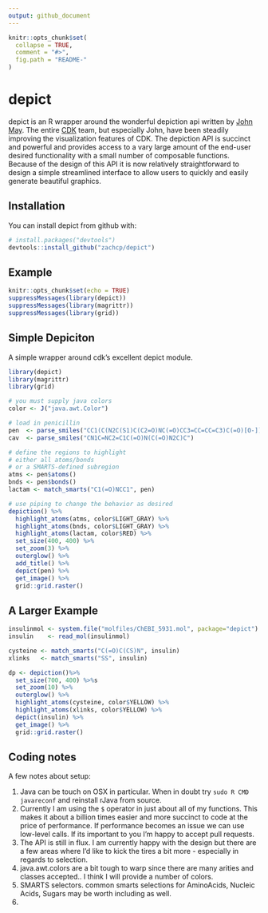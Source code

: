 ```yaml
---
output: github_document
---
```


<!-- README.md is generated from README.Rmd. Please edit that file -->

```r
knitr::opts_chunk$set(
  collapse = TRUE,
  comment = "#>",
  fig.path = "README-"
)
```

# depict

depict is an R wrapper around the wonderful depiction api written by [John May](https://github.com/johnmay).  The entire [CDK](https://github.com/cdk) team, but especially
John, have been steadily improving the visualization features of CDK. The depiction API is
succinct and powerful and provides access to a vary large amount of the end-user desired functionality with a small number of composable functions. Because of the design of this API
it is now relatively straightforward to design a simple streamlined interface to allow users to quickly and easily generate beautiful graphics.

## Installation

You can install depict from github with:

```r
# install.packages("devtools")
devtools::install_github("zachcp/depict")
```

## Example

```r
knitr::opts_chunk$set(echo = TRUE)
suppressMessages(library(depict))
suppressMessages(library(magrittr))
suppressMessages(library(grid))
```

## Simple Depiciton

A simple wrapper around cdk's excellent depict module.

```r
library(depict)
library(magrittr)
library(grid)

# you must supply java colors 
color <- J("java.awt.Color")

# load in penicillin
pen  <- parse_smiles("CC1(C(N2C(S1)C(C2=O)NC(=O)CC3=CC=CC=C3)C(=O)[O-])C penicillin")
cav  <- parse_smiles("CN1C=NC2=C1C(=O)N(C(=O)N2C)C")

# define the regions to highlight
# either all atoms/bonds
# or a SMARTS-defined subregion
atms <- pen$atoms()
bnds <- pen$bonds()
lactam <- match_smarts("C1(=O)NCC1", pen)

# use piping to change the behavior as desired
depiction() %>%
  highlight_atoms(atms, color$LIGHT_GRAY) %>%
  highlight_atoms(bnds, color$LIGHT_GRAY) %>%
  highlight_atoms(lactam, color$RED) %>%
  set_size(400, 400) %>%
  set_zoom(3) %>%
  outerglow() %>%
  add_title() %>%
  depict(pen) %>%
  get_image() %>%
  grid::grid.raster()

```

## A Larger Example


```r
insulinmol <- system.file("molfiles/ChEBI_5931.mol", package="depict")
insulin    <- read_mol(insulinmol)

cysteine <- match_smarts("C(=O)C(CS)N", insulin)
xlinks   <- match_smarts("SS", insulin)

dp <- depiction()%>% 
  set_size(700, 400) %>%s
  set_zoom(10) %>%
  outerglow() %>%
  highlight_atoms(cysteine, color$YELLOW) %>%
  highlight_atoms(xlinks, color$YELLOW) %>%
  depict(insulin) %>%
  get_image() %>%
  grid::grid.raster()

```


## Coding notes

A few notes about setup:

1. Java can be touch on OSX in particular. When in doubt try `sudo R CMD javareconf` and reinstall rJava from source.
2. Currently I am using the `$` operator in just about all of my functions. This makes it about a billion times easier and more succinct to code at the price of performance. If performance becomes an issue we can use low-level calls. If its important to you I'm happy to accept pull requests.
3. The API is still in flux. I am currently happy with the design but there are a few areas where I'd like to kick the tires a bit more - especially in regards to selection.
4. java.awt.colors are a bit tough to warp since there are many arities and classes accepted.. I think I will provide a number of colors.
5. SMARTS selectors. common smarts selections for AminoAcids, Nucleic Acids, Sugars may be worth including as well.
5. 

